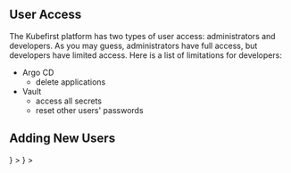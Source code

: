 
## User Access

The Kubefirst platform has two types of user access: administrators and developers. As you may guess, administrators have full access, but developers have limited access. Here is a list of limitations for developers:

- Argo CD
  - delete applications
- Vault
  - access all secrets
  - reset other users' passwords

## Adding New Users

<Tabs groupId="git_provider" defaultValue="github" queryString>
    <TabItem
      attributes={{className: styles.github}}
      value="github"
      label={ <GitHubLogo /> }
    >
      <GitHubUserCreation cloud={props.cloud} />
    </TabItem>
    <TabItem
      value="gitlab"
      attributes={{className: styles.gitlab}}
      label={ <GitLabLogo /> }
    >
      <GitLabUserCreation cloud={props.cloud} />
    </TabItem>
</Tabs>
